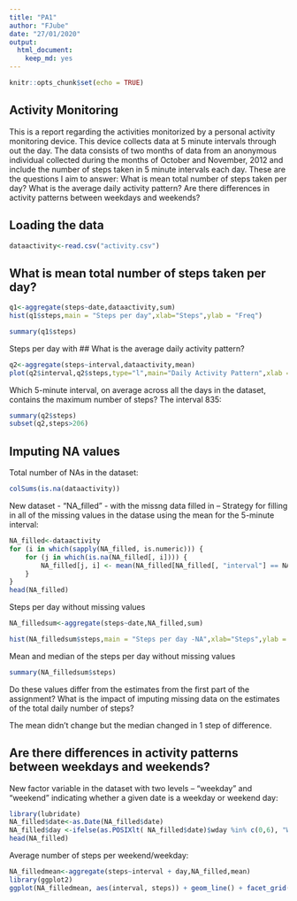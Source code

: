 ```yaml
---
title: "PA1"
author: "FJube"
date: "27/01/2020"
output: 
  html_document: 
    keep_md: yes
---
```


```r
knitr::opts_chunk$set(echo = TRUE)
```

## Activity Monitoring
This is a report regarding the activities monitorized by a personal activity monitoring device. This device collects data at 5 minute intervals through out the day. The data consists of two months of data from an anonymous individual collected during the months of October and November, 2012 and include the number of steps taken in 5 minute intervals each day.
These are the questions I aim to answer: 
What is mean total number of steps taken per day? 
What is the average daily activity pattern? 
Are there differences in activity patterns between weekdays and weekends?

## Loading the data
```r
dataactivity<-read.csv("activity.csv")

```


## What is mean total number of steps taken per day? 
```r
q1<-aggregate(steps~date,dataactivity,sum)
hist(q1$steps,main = "Steps per day",xlab="Steps",ylab = "Freq")

```
```r
summary(q1$steps)
```
Steps per day with
## What is the average daily activity pattern?
```r
q2<-aggregate(steps~interval,dataactivity,mean)
plot(q2$interval,q2$steps,type="l",main="Daily Activity Pattern",xlab = "Interval",ylab = "Average Steps")
```
Which 5-minute interval, on average across all the days in the dataset, contains the maximum number of steps? 
The interval 835:
```r
summary(q2$steps)
subset(q2,steps>206)
```
## Imputing NA values
Total number of NAs in the dataset:
```r
colSums(is.na(dataactivity))
```
New dataset - "NA_filled" - with the missng data filled in -- Strategy for filling in all of the missing values in the datase using the mean for the 5-minute interval:
```r
NA_filled<-dataactivity
for (i in which(sapply(NA_filled, is.numeric))) {
    for (j in which(is.na(NA_filled[, i]))) {
        NA_filled[j, i] <- mean(NA_filled[NA_filled[, "interval"] == NA_filled[j, "interval"], i],  na.rm = TRUE)
    }
}
head(NA_filled)
```

Steps per day without missing values
```r
NA_filledsum<-aggregate(steps~date,NA_filled,sum)

hist(NA_filledsum$steps,main = "Steps per day -NA",xlab="Steps",ylab = "Freq")
```

Mean and median of the steps per day without missing values
```r
summary(NA_filledsum$steps)
```

 Do these values differ from the estimates from the first part of the assignment? What is the impact of imputing missing data on the estimates of the total daily number of steps?

The mean didn't change but the median changed in 1 step of difference.

## Are there differences in activity patterns between weekdays and weekends?
 New factor variable in the dataset with two levels – “weekday” and “weekend” indicating whether a given date is a weekday or weekend day:
```r
library(lubridate)
NA_filled$date<-as.Date(NA_filled$date)
NA_filled$day <-ifelse(as.POSIXlt( NA_filled$date)$wday %in% c(0,6), "Weekend", "Weekday")
head(NA_filled)
```
Average number of steps per weekend/weekday:
```r
NA_filledmean<-aggregate(steps~interval + day,NA_filled,mean)
library(ggplot2)
ggplot(NA_filledmean, aes(interval, steps)) + geom_line() + facet_grid(day ~ .) + xlab("interval") + ylab("number of steps")
```


## 

